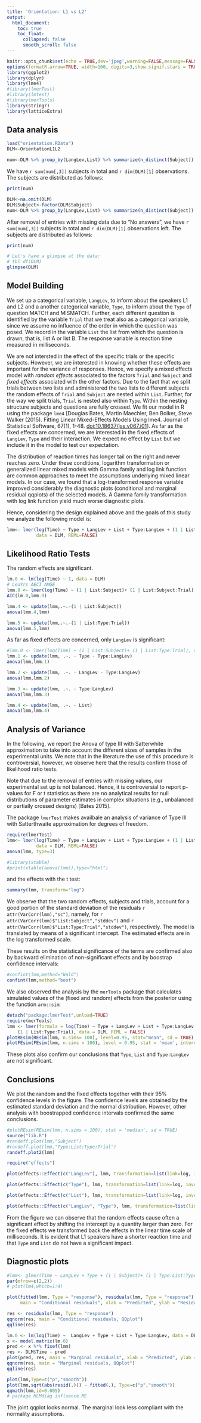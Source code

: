 ```yaml
---
title: 'Orientation: L1 vs L2'
output:
  html_document:
    toc: true
    toc_float:
      collapsed: false
      smooth_scroll: false
---
```


```r
knitr::opts_chunk$set(echo = TRUE,dev='jpeg',warning=FALSE,message=FALSE, comment="",size="small")
options(formatR.arrow=TRUE, width=100, digits=3,show.signif.stars = TRUE)
library(ggplot2)
library(dplyr)
library(lme4)
#library(lmerTest)
#library(lmtest)
#library(merTools)
library(stringr)
library(latticeExtra)
```

## Data analysis


```r
load("orientation.RData")
DLM<-OrientationL1L2

num<-DLM %>% group_by(LangLev,List) %>% summarize(n_distinct(Subject))
```

We have `r sum(num[,3])` subjects in total and `r dim(DLM)[1]`
observations. The subjects are distributed as follows:

```r
print(num)
```

```r
DLM<-na.omit(DLM)
DLM$Subject<-factor(DLM$Subject)
num<-DLM %>% group_by(LangLev,List) %>% summarize(n_distinct(Subject))
```

After removal of entries with missing data due to "No answers", we have
`r sum(num[,3])` subjects in total and `r dim(DLM)[1]` observations
left. The subjects are distributed as follows:


```r
print(num)
```

```r
# Let's have a glimpse at the data:
# tbl_df(DLM)
glimpse(DLM)
```

## Model Building

We set up a categorical variable, `LangLev`, to inform about the
speakers L1 and L2 and a another categorical variable, `Type`, to inform
about the `Type` of question MATCH and MISMATCH. Further, each different
question is identified by the variable `Trial` that we treat also as a
categorical variable, since we assume no influence of the order in which
the question was posed. We record in the variable `List` the list from
which the question is drawn, that is, list A or list B.  The response
variable is reaction time measured in milliseconds.

We are not intersted in the effect of the specific trials or the
specific subjects. However, we are interested in knowing whether these
effects are important for the variance of responses. Hence, we specify a
mixed effects model with *random effects* associated to the factors
`Trial` and `Subject` and *fixed effects* associated with the other
factors. Due to the fact that we split trials between two lists and
administered the two lists to different subjects the random effects of
`Trial` and `Subject` are nested within `List`. Further, for the way we
split trials, `Trial` is nested also within `Type`. Within the nesting
structure subjects and questions are fully crossed. We fit our model in
R using the package `lme4`
[Douglas Bates, Martin Maechler, Ben Bolker, Steve Walker (2015). Fitting Linear Mixed-Effects Models Using lme4. Journal of Statistical Software, 67(1), 1-48. <doi:10.18637/jss.v067.i01>].
As far as the fixed effects are concerned, we are interested in the
fixed effects of `LangLev`, `Type` and their interaction. We expect no
effect by `List` but we include it in the model to test our expectation.


The distribution of reaction times has longer tail on the right and never reaches
zero. Under these conditions, logarithm transformation or generalized
linear mixed models with Gamma family and log link function are common
approaches to meet the assumptions underlying mixed linear models. In
our case, we found that a log-transformed response variable improved
considerably the diagnostic plots (conditional and marginal residual
qqplots) of the selected models. A Gamma family transformation with log
link function yield much worse diagnostic plots.


Hence, considering the design explained above and the goals of this
study we analyze the following model is: 

```r
lmm<- lmer(log(Time) ~ Type + LangLev + List + Type:LangLev + (1 | List:Subject)+ (1 | List:Type:Trial),
           data = DLM, REML=FALSE)
```

## Likelihood Ratio Tests

The random effects are significant. 

```r
lm.0 <- lm(log(Time) ~ 1, data = DLM)
# LeaYrs AECI AMGE
lmm.0 <- lmer(log(Time) ~ (1 | List:Subject)+ (1 | List:Subject:Trial), data = DLM)
AIC(lm.0,lmm.0)

lmm.4 <- update(lmm,.~.-(1 | List:Subject))
anova(lmm.4,lmm)

lmm.5 <- update(lmm,.~.-(1 | List:Type:Trial))
anova(lmm.5,lmm)
```

As far as fixed effects are concerned, only `LangLev` is significant:

```r
#lmm.0 <- lmer(log(Time) ~ (1 | List:Subject)+ (1 | List:Type:Trial), data = DLM)
lmm.1 <- update(lmm, .~. - Type - Type:LangLev)
anova(lmm,lmm.1)

lmm.2 <- update(lmm, .~. - LangLev - Type:LangLev)
anova(lmm,lmm.2)

lmm.3 <- update(lmm, .~. - Type:LangLev)
anova(lmm,lmm.3)

lmm.4 <- update(lmm, .~. - List)
anova(lmm,lmm.4)
```

## Analysis of Variance


In the following, we report the Anova of type III with Satterwhite
approximation to take into account the different sizes of samples in the
experimental units. We note that in the literature the use of this
procedure is controversial, however, we observe here that the results
confirm those of likelihood ratio tests.


Note that due to the removal of entries with missing values, our
experimental set up is not balanced. Hence, it is controversial to
report p-values for F or t statistics as there are no analytical results
for null distributions of parameter estimates in complex situations
(e.g., unbalanced or partially crossed designs) [Bates 2015]. 

The package `lmerTest` makes availbale an analysis of variance of Type
III with Satterthwaite approximation for degrees of freedom.


```r
require(lmerTest)
lmm<- lmer(log(Time) ~ Type + LangLev + List + Type:LangLev + (1 | List:Subject)+ (1 | List:Type:Trial),
           data = DLM, REML=FALSE)
anova(lmm, type=3)
```
```r
#library(xtable)
#print(xtable(anova(lmm)),type="html")
```

and the effects with the t test:

```r
summary(lmm, transform="log")
```


We observe that the two random effects, subjects and trials, account for
a good portion of the standard deviation of the residuals 
`r attr(VarCorr(lmm),"sc")`, 
namely, for
`r attr(VarCorr(lmm)$"List:Subject","stddev")` and 
`r attr(VarCorr(lmm)$"List:Type:Trial","stddev")`, 
respectively. The model
is translated by means of a significant intercept. The estimated effects
are in the log transformed scale.


These results on the statistical significance of the terms are confirmed
also by backward elimination of non-significant effects and by boostrap
confidence intervals:
```r
#confint(lmm,method="Wald")
confint(lmm,method="boot")
```

We also observed the analysis by the `merTools` package that calculates
simulated values of the (fixed and random) effects from the posterior
using the function `arm::sim`:
```r
detach("package:lmerTest",unload=TRUE)
require(merTools)
lmm <- lmer(formula = log(Time) ~ Type + LangLev + List + Type:LangLev + (1 | List:Subject) + 
    (1 | List:Type:Trial), data = DLM, REML = FALSE)
plotREsim(REsim(lmm, n.sims= 100), level=0.95, stat="mean", sd = TRUE)
plotFEsim(FEsim(lmm, n.sims = 100), level = 0.95, stat = 'mean', intercept = FALSE, sd=TRUE)
```

These plots also confirm our conclusions that `Type`, `List` and
`Type:LangLev` are not significant.


## Conclusions

We plot the random and the fixed effects together with their 95%
confidence levels in the figure. The confidence levels are obtained by
the estimated standard deviation and the normal distribution. However,
other analysis with boostrapped confidence intervals confirmed the same
conclusions.


```r
#plotREsim(REsim(lmm, n.sims = 100), stat = 'median', sd = TRUE)
source("lib.R")
#randeff.plot(lmm,"Subject")
#randeff.plot(lmm,"Type:List:Type:Trial")
randeff.plot2(lmm)
```


```r
require("effects")

plot(effects::Effect(c("LangLev"), lmm, transformation=list(link=log, inverse=exp)),cex=1,width=0,lwd=1,ylab="Response time [ms]",xlab="Language level",main="", bg="grey50",fg="black",alternating=FALSE,par.settings = ggplot2like(),lines.title=0,between=list(x=1),colors=c("grey35","black"))

plot(effects::Effect(c("Type"), lmm, transformation=list(link=log, inverse=exp)),cex=1,width=0,lwd=1,ylab="Response time [ms]",xlab="Type",main="", bg="grey50",fg="black",alternating=FALSE,par.settings = ggplot2like(),lines.title=0,between=list(x=1),colors=c("grey35","black"))

plot(effects::Effect(c("List"), lmm, transformation=list(link=log, inverse=exp)),cex=1,width=0,lwd=1,ylab="Response time [ms]",xlab="List",main="", bg="grey50",fg="black",alternating=FALSE,par.settings = ggplot2like(),lines.title=0,between=list(x=1),colors=c("grey35","black"))

plot(effects::Effect(c("LangLev", "Type"), lmm, transformation=list(link=log, inverse=exp)),x.var="Type",cex=1,width=0,lwd=1,ylab="Response time [ms]",main="", bg="grey50",fg="black",alternating=FALSE,par.settings = ggplot2like(),lines.title=0,between=list(x=1),as.table=TRUE,colors=c("grey35","black")) 
```


From the figure we can observe that the random effects cause often a
significant effect by shifting the intercept by a quantity larger than
zero. For the fixed effects we transformed back the effects in the
linear time scale of milliseconds. It is evident that L1 speakers have a
shorter reaction time and that `Type` and `List` do not have a
significant impact.


<!--
## op <- options(contrasts = c("contr.sum", "contr.poly"))
# Type + CoR + Hand + EO + List + CEF + SRRC + Pre + Post + Post2 + STAY + LeaYrs + DUH + RPV + AMGE + AECI, 
-->



## Diagnostic plots

```r
#lmm<- glmer(Time ~ LangLev + Type + (1 | Subject)+ (1 | Type:List:Type:Trial), data = DLM,family=Gamma(link = "log"))
par(mfrow=c(2,2))
# plot(lm4,which=1:4)

plot(fitted(lmm, Type = "response"), residuals(lmm, Type = "response"),
     main = "Conditional residuals", xlab = "Predicted", ylab = "Residuals")

res <- residuals(lmm, Type = "response")
qqnorm(res, main = "Conditional residuals, QQplot")
qqline(res)

lm.0 <- lm(log(Time) ~  LangLev + Type + List + Type:LangLev, data = DLM)
x <- model.matrix(lm.0)
pred <- x %*% fixef(lmm)
res <- DLM$Time - pred
plot(pred, res, main = "Marginal residuals", xlab = "Predicted", ylab = "Residuals")
qqnorm(res, main = "Marginal residuals, QQplot")
qqline(res)

```

```r
plot(lmm,Type=c("p","smooth"))
plot(lmm,sqrt(abs(resid(.))) ~ fitted(.), Type=c("p","smooth"))
qqmath(lmm,id=0.005)
# package HLMdiag influence.ME
```


The joint qqplot looks normal. The marginal look less compliant with
the normality assumptions. 


